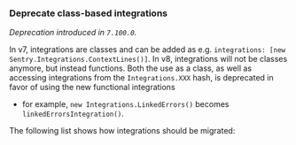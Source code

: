 ### Deprecate class-based integrations

_Deprecation introduced in `7.100.0`._

In v7, integrations are classes and can be added as e.g. `integrations: [new Sentry.Integrations.ContextLines()]`. In
v8, integrations will not be classes anymore, but instead functions. Both the use as a class, as well as accessing
integrations from the `Integrations.XXX` hash, is deprecated in favor of using the new functional integrations

- for example, `new Integrations.LinkedErrors()` becomes `linkedErrorsIntegration()`.

The following list shows how integrations should be migrated:

